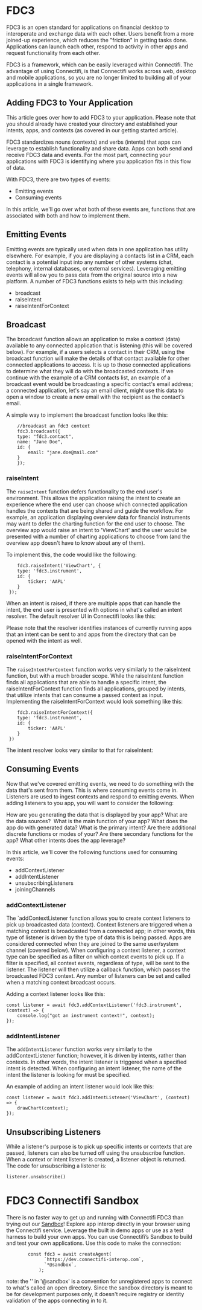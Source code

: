 # FDC3

FDC3 is an open standard for applications on financial desktop to interoperate and exchange data with each other. Users benefit from a more joined-up experience, which reduces the "friction" in getting tasks done. Applications can launch each other, respond to activity in other apps and request functionality from each other.

FDC3 is a framework, which can be easily leveraged within Connectifi. The advantage of using Connectifi, is that Connectifi works across web, desktop and mobile applications, so you are no longer limited to building all of your applications in a single framework.

## Adding FDC3 to Your Application

This article goes over how to add FDC3 to your application. Please note that you should already have created your directory and established your intents, apps, and contexts (as covered in our getting started article). 

FDC3 standardizes nouns (contexts) and verbs (intents) that apps can leverage to establish functionality and share data. Apps can both send and receive FDC3 data and events. For the most part, connecting your applications with FDC3 is identifying where you application fits in this flow of data. 

With FDC3, there are two types of events:

* Emitting events
* Consuming events

In this article, we'll go over what both of these events are, functions that are associated with both and how to implement them.

## Emitting Events

Emitting events are typically used when data in one application has utility elsewhere. For example, if you are displaying a contacts list in a CRM, each contact is a potential input into any number of other systems (chat, telephony, internal databases, or external services). Leveraging emitting events will allow you to pass data from the original source into a new platform. A number of FDC3 functions exists to help with this including:

* broadcast
* raiseIntent
* raiseIntentForContext

## Broadcast

The broadcast function allows an application to make a context (data) available to any connected application that is listening (this will be covered below). For example, if a users selects a contact in their CRM, using the broadcast function will make the details of that contact available for other connected applications to access. It is up to those connected applications to determine what they will do with the broadcasted contexts. If we continue with the example of a CRM contacts list, an example of a broadcast event would be broadcasting a specific contact's email address; a connected application, let's say an email client, might use this data to open a window to create a new email with the recipient as the contact's email.

A simple way to implement the broadcast function looks like this:

```
    //broadcast an fdc3 context
    fdc3.broadcast({
    type: "fdc3.contact",
    name: "Jane Doe",
    id: {
        email: "jane.doe@mail.com"
    }
    });
```

### raiseIntent

The `raiseIntent` function defers functionality to the end user's environment. This allows the application raising the intent to create an experience where the end user can choose which connected application handles the contexts that are being shared and guide the workflow. For example, an application displaying overview data for financial instruments may want to defer the charting function for the end user to choose. The overview app would raise an intent to 'ViewChart' and the user would be presented with a number of charting applications to choose from (and the overview app doesn't have to know about any of them).

To implement this, the code would like the following:

```
    fdc3.raiseIntent('ViewChart', {
    type: 'fdc3.instrument',
    id: {
        ticker: 'AAPL'
    }
 });
 ```

When an intent is raised, if there are multiple apps that can handle the intent, the end user is presented with options in what's called an intent resolver. The default resolver UI in Connectifi looks like this:


Please note that the resolver identifies instances of currently running apps that an intent can be sent to and apps from the directory that can be opened with the intent as well.

### raiseIntentForContext

The `raiseIntentForContext` function works very similarly to the raiseIntent function, but with a much broader scope. While the raiseIntent function finds all applications that are able to handle a specific intent, the raiseIntentForContext function finds all applications, grouped by intents, that utilize intents that can consume a passed context as input. Implementing the raiseIntentForContext would look something like this:

```
    fdc3.raiseIntentForContext({
    type: 'fdc3.instrument',
    id: {
        ticker: 'AAPL'
    }
 })
 ```


The intent resolver looks very similar to that for raiseIntent:

## Consuming Events

Now that we've covered emitting events, we need to do something with the data that's sent from them. This is where consuming events come in. Listeners are used to ingest contexts and respond to emitting events. When adding listeners to you app, you will want to consider the following:

How are you generating the data that is displayed by your app? What are the data sources? 
What is the main function of your app? What does the app do with generated data? What is the primary intent?
Are there additional discrete functions or modes of your? Are there secondary functions for the app? What other intents does the app leverage?

In this article, we'll cover the following functions used for consuming events:

* addContextListener
* addIntentListener
* unsubscribingListeners
* joiningChannels

### addContextListener

The `addContextListener function allows you to create context listeners to pick up broadcasted data (context). Context listeners are triggered when a matching context is broadcasted from a connected app; in other words, this type of listener is driven by the type of data this is being passed. Apps are considered connected when they are joined to the same user/system channel (covered below). When configuring a context listener, a context type can be specified as a filter on which context events to pick up. If a filter is specified, all context events, regardless of type, will be sent to the listener. The listener will then utilize a callback function, which passes the broadcasted FDC3 context. Any number of listeners can be set and called when a matching context broadcast occurs. 

Adding a context listener looks like this:

```
const listener = await fdc3.addContextListener('fdc3.instrument', (context) => {
    console.log("got an instrument context!", context);
});
```

### addIntentListener

The `addIntentListener` function works very similarly to the addContextListener function; however, it is driven by intents, rather than contexts. In other words, the intent listener is triggered when a specified intent is detected. When configuring an intent listener, the name of the intent the listener is looking for must be specified.

An example of adding an intent listener would look like this:

```
const listener = await fdc3.addIntentListener('ViewChart', (context) => {
    drawChart(context);
});
```

## Unsubscribing Listeners

While a listener's purpose is to pick up specific intents or contexts that are passed, listeners can also be turned off using the unsubscribe function. When a context or intent listener is created, a listener object is returned. The code for unsubscribing a listener is:

`listener.unsubscribe()`

# FDC3 Connectifi Sandbox

There is no faster way to get up and running with Connectifi FDC3 than trying out our [Sandbox](https://apps.connectifi-interop.com/sandbox)! Explore app interop directly in your browser using the Connectifi service. Leverage the built in demo apps or use as a test harness to build your own apps. You can use Connectifi’s Sandbox to build and test your own applications. Use this code to make the connection:

```
        const fdc3 = await createAgent(
              `https://dev.connectifi-interop.com`,
              `*@sandbox`,
            );
```

note: the '' in '@sandbox' is a convention for unregistered apps to connect to what's called an open directory. Since the sandbox directory is meant to be for development purposes only, it doesn't require registry or identity validation of the apps connecting in to it.

